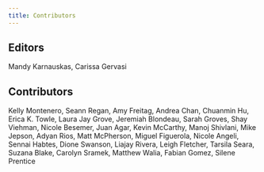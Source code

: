 ```yaml
---
title: Contributors
---
```


## **Editors** 
Mandy Karnauskas, Carissa Gervasi

## **Contributors** 
Kelly Montenero, Seann Regan, Amy Freitag, Andrea Chan, Chuanmin Hu, Erica K. Towle, Laura Jay Grove, Jeremiah Blondeau, Sarah Groves, Shay Viehman, Nicole Besemer, Juan Agar, Kevin McCarthy, Manoj Shivlani, Mike Jepson, Adyan Rios, Matt McPherson, Miguel Figuerola, Nicole Angeli, Sennai Habtes, Dione Swanson, Liajay Rivera, Leigh Fletcher, Tarsila Seara, Suzana Blake, Carolyn Sramek, Matthew Walia, Fabian Gomez, Silene Prentice

